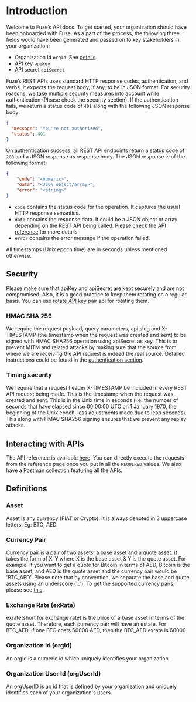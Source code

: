 # Introduction
Welcome to Fuze’s API docs. To get started, your organization should have been onboarded with Fuze. As a part of the process, the following three fields would have been generated and passed on to key stakeholders in your organization:

- Organization Id `orgId`: See <a href="/docs/intro#organization-user-id-orguserid">details</a>.
- API key `apiKey`
- API secret `apiSecret`

Fuze’s REST APIs uses standard HTTP response codes, authentication, and verbs. It expects the request body, if any, to be in JSON format. For security reasons, we take multiple security measures into account while authentication (Please check the security section). If the authentication fails, we return a status code of `401` along with the following JSON response body:

```json
{
  "message": "You're not authorized",
  "status": 401
}
```

On authentication success, all REST API endpoints return a status code of `200` and a JSON response as response body. The JSON response is of the following format:

```json
{
    "code": "<numeric>",
    "data": "<JSON object/array>",
    "error": "<string>"
}

```

- `code` contains the status code for the operation. It captures the usual HTTP response semantics.
- `data` contains the response data. It could be a JSON object or array depending on the REST API being called. Please check the <a href="https://ref.fuze.finance">API reference</a> for more details.
- `error` contains the error message if the operation failed.

All timestamps (Unix epoch time) are in seconds unless mentioned otherwise.

## Security
Please make sure that apiKey and apiSecret are kept securely and are not compromised. Also, it is a good practice to keep them rotating on a regular basis. You can use <a href="https://ref.fuze.finance/#tag/apikms/operation/rotateApiKey">rotate API key pair</a> api for rotating them.

### HMAC SHA 256
We require the request payload, query parameters, api slug and X-TIMESTAMP (the timestamp when the request was created and sent) to be signed with HMAC SHA256 operation using apiSecret as key. This is to prevent MITM and related attacks by making sure that the source from where we are receiving the API request is indeed the real source. Detailed instructions could be found in the <a href="/docs/authentication">authentication section</a>.

### Timing security
We require that a request header X-TIMESTAMP be included in every REST API request being made. This is the timestamp when the request was created and sent. This is in the Unix time in seconds (i.e. the number of seconds that have elapsed since 00:00:00 UTC on 1 January 1970, the beginning of the Unix epoch, less adjustments made due to leap seconds). This along with HMAC SHA256 signing ensures that we prevent any replay attacks.

## Interacting with APIs
The API reference is available <a href="https://ref.fuze.finance"> here</a>. You can directly execute the requests from the reference page once you put in all the `REQUIRED` values. We also have a <a href="/docs/postman">Postman collection</a> featuring all the APIs.

## Definitions

### Asset
Asset is any currency (FIAT or Crypto). It is always denoted in 3 uppercase letters: Eg: BTC, AED.

### Currency Pair
Currency pair is a pair of two assets: a base asset and a quote asset. It takes the form of X_Y where X is the base asset & Y is the quote asset. For example, if you want to get a quote for Bitcoin in terms of AED, Bitcoin is the base asset, and AED is the quote asset and the currency pair would be 'BTC_AED'. Please note that by convention, we separate the base and quote assets using an underscore ('\_'). To get the supported currency pairs, please see <a href="https://ref.fuze.finance/#tag/asset/operation/getCurrencyPairs">this</a>.

### Exchange Rate (exRate)
exrate(short for exchange rate) is the price of a base asset in terms of the quote asset. Therefore, each currency pair will have an estate. For BTC_AED, if one BTC costs 60000 AED, then the BTC_AED exrate is 60000.

### Organization Id (orgId)
An orgId is a numeric id which uniquely identifies your organization.

### Organization User Id (orgUserId)
An orgUserID is an id that is defined by your organization and uniquely identifies each of your organization's users.
